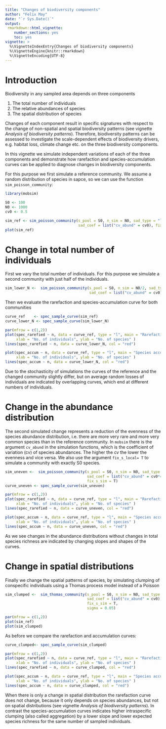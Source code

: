 ```yaml
---
title: "Changes of biodiversity components"
author: "Felix May"
date: "`r Sys.Date()`"
output:
 rmarkdown::html_vignette:
    number_sections: yes
    toc: yes
vignette: >
  %\VignetteIndexEntry{Changes of biodiversity components}
  %\VignetteEngine{knitr::rmarkdown}
  %\VignetteEncoding{UTF-8}
---
```


# Introduction

Biodiversity in any sampled area depends on three components

1. The total number of individuals
2. The relative abundances of species
3. The spatial distribution of species

Changes of each component result in specific signatures with respect to the change
of non-spatial and spatial biodiversity patterns (see vignette *Analysis of biodiversity patterns*).
Therefore, biodiversity patterns can be assessed to investigate the scale-dependent 
effects of biodiversity drivers, e.g. habitat loss, climate change etc. on the 
three biodiversity components.

In this vignette we simulate independent variations of each of the three components
and demonstrate how rarefaction and species-accumulation curves can be applied to 
diagnose changes in biodiversity components.

For this purpose we first simulate a reference community. We assume a random
distribution of species in sapce, so we can use the function `sim_poisson_community`:

```r
library(mobsim)

S0 <- 100
N0 <- 1000
cv0 <- 0.5

sim_ref <- sim_poisson_community(s_pool = S0, n_sim = N0, sad_type = "lnorm",
                                 sad_coef = list("cv_abund" = cv0), fix_s_sim = T)
plot(sim_ref)
```

# Change in total number of individuals

First we vary the total number of individuals. For this purpose we simulate a second 
community with just half of the individuals.

```r
sim_lower_N <-  sim_poisson_community(s_pool = S0, n_sim = N0/2, sad_type = "lnorm",
                                      sad_coef = list("cv_abund" = cv0))
```

Then we evaluate the rarefaction and species-accumulation curve for both communities

```r
curve_ref    <- spec_sample_curve(sim_ref)
curve_lower_N <- spec_sample_curve(sim_lower_N)

par(mfrow = c(1,2))
plot(spec_rarefied ~ n, data = curve_ref, type = "l", main = "Rarefaction curve",
     xlab = "No. of individuals", ylab = "No. of species" )
lines(spec_rarefied ~ n, data = curve_lower_N, col = "red")

plot(spec_accum ~ n, data = curve_ref, type = "l", main = "Species accumulation curve",
     xlab = "No. of individuals", ylab = "No. of species" )
lines(spec_accum ~ n, data = curve_lower_N, col = "red")
```

Due to the stochasticity of simulations the curves of the reference and the changed
community slightly differ, but on average random losses of individuals are indicated
by overlapping curves, which end at different numbers of individuals.

# Change in the abundance distribution 

The second simulated change represents a reduction of the evenness of the species
abundance distribution, i.e. there are more very rare and more very common
species than in the reference community. In `mobsim` there is the argument
`cv_abund` in the simulation functions, which is the coefficient of variation (cv)
of species abundances. The higher the cv the lower the evenness and vice versa.
We also use the argument `fix_s_local= T` to simulate a community with exactly S0
species.

```r
sim_uneven <-  sim_poisson_community(s_pool = S0, n_sim = N0, sad_type = "lnorm",
                                     sad_coef = list("cv_abund" = cv0*4),
                                     fix_s_sim = T)
curve_uneven <- spec_sample_curve(sim_uneven)

par(mfrow = c(1,2))
plot(spec_rarefied ~ n, data = curve_ref, type = "l", main = "Rarefaction curve",
     xlab = "No. of individuals", ylab = "No. of species" )
lines(spec_rarefied ~ n, data = curve_uneven, col = "red")

plot(spec_accum ~ n, data = curve_ref, type = "l", main = "Species accumulation curve",
     xlab = "No. of individuals", ylab = "No. of species" )
lines(spec_accum ~ n, data = curve_uneven, col = "red")
```

As we see changes in the abundance distributions without changes in total species
richness are indicated by changing slopes and shapes of the curves.


# Change in spatial distributions

Finally we change the spatial patterns of species, by simulating clumping of 
conspecific individuals using a Thomas process model instead of a Poisson

```r
sim_clumped <-  sim_thomas_community(s_pool = S0, n_sim = N0, sad_type = "lnorm",
                                     sad_coef = list("cv_abund" = cv0),
                                     fix_s_sim = T,
                                     sigma = 0.05)

par(mfrow = c(1,2))
plot(sim_ref)
plot(sim_clumped)
```

As before we compare the rarefaction and accumulation curves:

```r
curve_clumped<- spec_sample_curve(sim_clumped)

par(mfrow = c(1,2))
plot(spec_rarefied ~ n, data = curve_ref, type = "l", main = "Rarefaction curve",
     xlab = "No. of individuals", ylab = "No. of species" )
lines(spec_rarefied ~ n, data = curve_clumped, col = "red")

plot(spec_accum ~ n, data = curve_ref, type = "l", main = "Species accumulation curve",
     xlab = "No. of individuals", ylab = "No. of species" )
lines(spec_accum ~ n, data = curve_clumped, col = "red")

```

When there is only a change in spatial distribution the rarefaction curve does not 
change, because it only depends on species abundances, but not on spatial distributions
(see vignette *Analysis of biodiversity patterns*). In contrast the species-accumulation
curves indicates higher intraspecific clumping (also called aggregation) by a lower
slope and lower expected species richness for the same number of sampled individuals.


